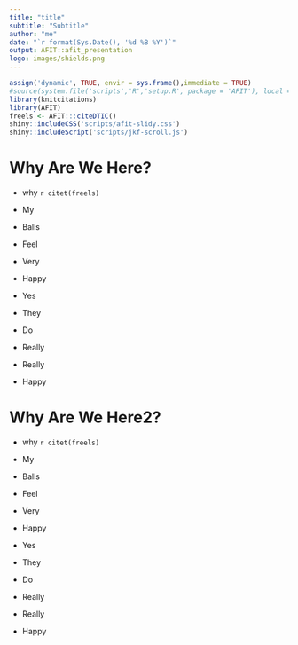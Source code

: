 ```yaml
---
title: "title"
subtitle: "Subtitle"
author: "me"
date: "`r format(Sys.Date(), '%d %B %Y')`"
output: AFIT::afit_presentation
logo: images/shields.png
---
```


```r
assign('dynamic', TRUE, envir = sys.frame(),immediate = TRUE)
#source(system.file('scripts','R','setup.R', package = 'AFIT'), local = TRUE)
library(knitcitations)
library(AFIT)
freels <- AFIT:::citeDTIC()
shiny::includeCSS('scripts/afit-slidy.css')
shiny::includeScript('scripts/jkf-scroll.js')
```

# Why Are We Here?

- why `r citet(freels)`

- My

- Balls

- Feel

- Very 

- Happy

- Yes 

- They

- Do

- Really

- Really

- Happy

# Why Are We Here2?

- why `r citet(freels)`

- My

- Balls

- Feel

- Very 

- Happy

- Yes 

- They

- Do

- Really

- Really

- Happy